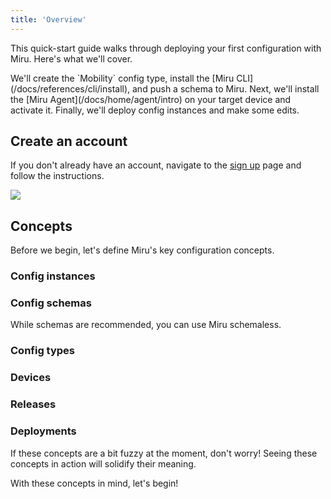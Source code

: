 ```yaml
---
title: 'Overview'
---
```



This quick-start guide walks through deploying your first configuration with Miru. Here's what we'll cover.

<Steps>
  <Step title="Defining a config schema">
    We'll create the `Mobility` config type, install the [Miru CLI](/docs/references/cli/install), and push a schema to Miru.
  </Step>
  <Step title="Installing the agent">
    Next, we'll install the [Miru Agent](/docs/home/agent/intro) on your target device and activate it.
  </Step>
  <Step title="Deploying config instances">
    Finally, we'll deploy config instances and make some edits.
  </Step>
</Steps>

## Create an account
If you don't already have an account, navigate to the [sign up](https://configs.miruml.com/signup) page and follow the instructions. 

<Frame>
    <img src="/images/getting-started/signup-page.png" />
</Frame>

## Concepts

Before we begin, let's define Miru's key configuration concepts.

### Config instances
<ConfigInstanceDefinition />

### Config schemas
<ConfigSchemaDefinition />

<Tip>
  While schemas are recommended, you can use Miru schemaless.
</Tip>

### Config types
<ConfigTypeDefinition />

### Devices
<DeviceDefinition />

### Releases
<ReleaseDefinition />

### Deployments
<DeploymentDefinition />

<Tip>
  If these concepts are a bit fuzzy at the moment, don't worry! Seeing these concepts in action will solidify their meaning.
</Tip>

With these concepts in mind, let's begin!